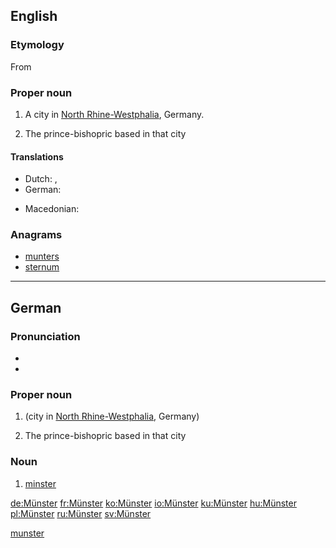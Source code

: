 {{also|Munster}}
==English==
{{wikipedia}}
{{wikipedia|Prince-Bishopric of Münster}}

===Etymology===
From {{etyl|de|en}} {{l/de|Münster}}

===Proper noun===
{{en-proper noun}}

# A city in [[North Rhine-Westphalia]], Germany.
# {{context|historical|lang=en}} The prince-bishopric based in that city

====Translations====
{{trans-top|city in North Rhine-Westphalia}}
* Dutch: {{t|nl|Munster}}, {{t|nl|Münster}}
* German: {{t+|de|Münster}}
{{trans-mid}}
* Macedonian: {{t|mk|Минстер|m|tr=Mínster|sc=Cyrl}}
{{trans-bottom}}

===Anagrams===
* [[munters#English|munters]]
* [[sternum#English|sternum]]

[[Category:English terms spelled with Ü|munster]]

----

==German==
{{wikipedia|lang=de}}
{{wikipedia|lang=de|Münster (Kirche)}}
{{wikipedia|lang=de|Münster (Westfalen)}}
{{wikipedia|lang=de|Hochstift Münster}}

===Pronunciation===
* {{IPA|/ˈmʏnstɐ/|lang=de}}
* {{hyphenation|Müns|ter|lang=de}}

===Proper noun===
{{de-proper noun|n}}

# {{l|en|Münster}} (city in [[North Rhine-Westphalia]], Germany)
# {{lb|de|historical}} The prince-bishopric based in that city

===Noun===
{{de-noun|n|g2=m||Münster}}

# [[minster]] {{gloss|monastic church}}

{{catlangcode|de|Architecture|Christianity|Cities}}

[[de:Münster]]
[[fr:Münster]]
[[ko:Münster]]
[[io:Münster]]
[[ku:Münster]]
[[hu:Münster]]
[[pl:Münster]]
[[ru:Münster]]
[[sv:Münster]]